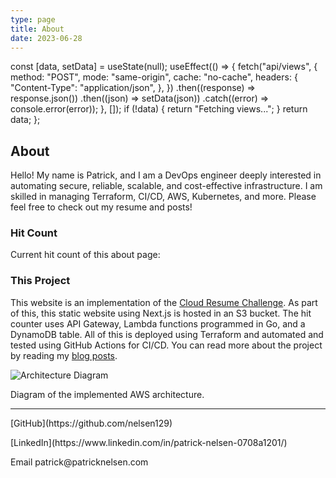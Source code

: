 ```yaml
---
type: page
title: About
date: 2023-06-28
---
```



  const [data, setData] = useState(null);
  useEffect(() => {
    fetch("api/views", {
      method: "POST",
      mode: "same-origin",
      cache: "no-cache",
      headers: {
        "Content-Type": "application/json",
      },
    })
      .then((response) => response.json())
      .then((json) => setData(json))
      .catch((error) => console.error(error));
  }, []);
  if (!data) {
    return "Fetching views...";
  }
  return data;
};

## About

Hello! My name is Patrick, and I am a DevOps engineer deeply interested
in automating secure, reliable, scalable, and cost-effective infrastructure.
I am skilled in managing Terraform, CI/CD, AWS, Kubernetes, and more.
Please feel free to check out my resume and posts!

### Hit Count

Current hit count of this about page: **<Views />**

### This Project

This website is an implementation of the
[Cloud Resume Challenge](https://cloudresumechallenge.dev/). As part of this,
this static website using Next.js is hosted in an S3 bucket. The hit counter
uses API Gateway, Lambda functions programmed in Go, and a DynamoDB table.
All of this is deployed using Terraform and automated and tested using
GitHub Actions for CI/CD. You can read more about the project by reading
my [blog posts](/posts).

![Architecture Diagram](assets/architecture-diagram.png)

<figcaption>Diagram of the implemented AWS architecture.</figcaption>

---

<div>
  <p>[GitHub](https://github.com/nelsen129)</p>
  <p>[LinkedIn](https://www.linkedin.com/in/patrick-nelsen-0708a1201/)</p>
  <p>Email patrick@patricknelsen.com</p>
</div>
